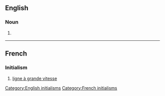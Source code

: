 ==English==

===Noun===
{{en-noun|-}}

# {{lb|en|disease}} {{initialism of|lymphogranuloma venereum|lang=en}}

[[Category:English initialisms]]

----

==French==

===Initialism===
{{rfc-header|Initialism}}
{{head|fr|initialism}}

# [[ligne à grande vitesse]]

[[Category:French initialisms]]